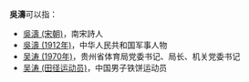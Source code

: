 '''吳濤'''可以指：
* [[吳濤_(宋朝)|吳濤 (宋朝)]]，南宋詩人
* [[吳濤_(1912年)|吳濤 (1912年)]]，中华人民共和国军事人物
* [[吴涛_(1970年)|吴涛 (1970年)]]，贵州省体育局党委书记、局长、机关党委书记
* [[吴涛_(田径运动员)|吴涛 (田径运动员)]]，中国男子铁饼运动员

{{disambig|T|Cat=二字吳姓人名消歧義}}